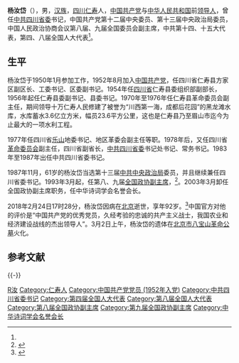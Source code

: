 {{Infobox Officeholder
|name=杨汝岱
|image name=
|width=
|office=[[File:Charter_of_the_Chinese_People's_Political_Consultative_Conference_(CPPCC)_logo.svg|20px]][[中国人民政治协商会议全国委员会|中国人民政治协商会议全国委员会]]<br>[[中国人民政治协商会议全国委员会副主席|副主席]]
|term_start=1993年3月
|term_end=2003年3月
|predecessor=
|successor=
|chairman=[[李瑞环|李瑞环]]
|now1={{CPC}}[[中国共产党四川省委员会|四川省委员会]]书记
|term_start1=1983年1月
|term_end1=1993年3月
|predecessor1=[[谭启龙|谭启龙]]
|successor1=[[谢世杰|谢世杰]]
|general_secretary1=[[胡耀邦|胡耀邦]]{{to}}[[赵紫阳|赵紫阳]]{{to}}[[江泽民|江泽民]]
|now2={{CPC}}[[中国共产党第十三届中央委员会|第十三届]][[中国共产党中央政治局|中央政治局委员]]
|term_start2=1987年11月
|term_end2=1992年10月
|general_secretary2=[[赵紫阳|赵紫阳]]{{to}}[[江泽民|江泽民]]
|sex=男
|different name=
|party={{CPC}}
|Native place=[[四川省|四川省]][[仁寿县|仁寿县]]
|出生日期={{Birth date|1926|12|1}} 
|出生地点={{ROC-1912|四川省}}[[仁寿县|仁寿县]]
|逝世日期={{Death date and age|2018|2|24|1926|12}} 
|逝世地点={{PRC}}[[北京市|北京市]]
|居处=北京市
}}

'''杨汝岱'''（{{bd|1926年|12月1日|2018年|2月24日|catIdx=Yang杨}}），男，[[汉族|汉族]]，[[四川省|四川]][[仁寿县|仁寿]]人，[[中国共产党|中国共产党]]与[[中华人民共和国|中华人民共和国]]前[[党和国家领导人|领导人]]，曾任[[中国共产党四川省委员会|中共四川省委]]书记，中国共产党第十二届中央委员、第十三届中央政治局委员，中国人民政治协商会议第八届、九届全国委员会副主席，中共第十四、十五大代表，第四、八届全国人大代表<ref name="xh" />。

== 生平 ==
杨汝岱于1950年1月参加工作，1952年8月加入[[中国共产党|中国共产党]]，任四川省仁寿县方家区副区长、工委书记、区委副书记。1954年任[[四川省|四川省]]仁寿县委组织部副部长，1956年起任仁寿县委副书记、县委书记。1970年至1976年任仁寿县革命委员会副主任，期间领导十万仁寿人民修建了被誉为“川西第一海，成都后花园”的黑龙滩水库，水库蓄水3.6亿立方米，幅员23.6平方公里，这也是仁寿县乃至眉山市迄今为止最大的一项水利工程。

1977年任四川省[[乐山专区|乐山]]地委书记、地区革委会副主任等职。1978年后，又任四川省[[革命委员会_(文革)|革命委员会]]副主任，四川省副省长，[[中国共产党四川省委员会|中共四川省委]]书记处书记、常务书记。1983年至1987年出任中共四川省委书记。

1987年11月，61岁的杨汝岱当选第十三届[[中共中央政治局|中共中央政治局]]委员，并且继续兼任四川省委书记。1993年3月起，任第八、九届[[中国人民政治协商会议全国委员会副主席|全国政协副主席]]，<ref name="xh">{{cite web|url=http://news.xinhuanet.com/ziliao/2002-01/24/content_252146.htm|title=杨汝岱简历|publisher=新华网|access-date=2010-11-18|archive-date=2008-07-20|archive-url=https://web.archive.org/web/20080720035610/http://news.xinhuanet.com/ziliao/2002-01/24/content_252146.htm|dead-url=no}}</ref>。2003年3月卸任全国政协副主席职务，任中华诗词学会名誉会长。

2018年2月24日17时28分，杨汝岱因病在[[北京|北京]]逝世，享年92岁。<ref>{{Cite web|url=http://www.xinhuanet.com/2018-02/24/c_1122449016.htm|title=杨汝岱同志逝世|accessdate=2018-02-25|author=|date=2018-02-24|publisher=|agency=新华社|archive-date=2020-08-06|archive-url=https://web.archive.org/web/20200806162402/http://www.xinhuanet.com/2018-02/24/c_1122449016.htm|dead-url=no}}</ref>中国官方对他的评价是“中国共产党的优秀党员，久经考验的忠诚的共产主义战士，我国农业和经济建设战线的杰出领导人”。3月2日上午，杨汝岱的遗体在[[北京市八宝山革命公墓|北京市八宝山革命公墓]]火化。

== 参考文献 ==
{{Reflist}}

{{-}}
{{中共中央政治局/13}}
{{全国政协副主席}}
{{中华人民共和国四川省正职领导人|nocat}}
{{Navboxes
| title  = 杨汝岱在[[中华诗词学会|中华诗词学会]]的职务
| list1  =
{{中华诗词学会第一届理事会}}
{{中华诗词学会第二届理事会}}
{{中华诗词学会第三届理事会}}
{{中华诗词学会第四届理事会}}
}}

{{Authority control}}
{{DEFAULTSORT:Yang杨}}
[[Category:杨姓|R汝]]
[[Category:仁寿人|Category:仁寿人]]
[[Category:中国共产党党员_(1952年入党)|Category:中国共产党党员 (1952年入党)]]
[[Category:中共四川省委书记|Category:中共四川省委书记]]
[[Category:第四届全国人大代表|Category:第四届全国人大代表]]
[[Category:第八届全国人大代表|Category:第八届全国人大代表]]
[[Category:第八届全国政协副主席|Category:第八届全国政协副主席]]
[[Category:第九届全国政协副主席|Category:第九届全国政协副主席]]
[[Category:中华诗词学会名誉会长|Category:中华诗词学会名誉会长]]